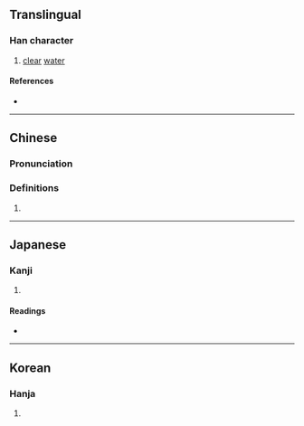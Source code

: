 {{character info}}
==Translingual==

===Han character===
{{Han char|rn=85|rad=水|as=12|sn=15|four=39151|canj=EFDQ|ids=⿰氵粦}}

# [[clear]] [[water]]

====References====
* {{Han ref|kx=0651.170|dkj=18308|dj=1061.200|hdz=31747.090|uh=6F7E|ud=28542|bh=E5FB|bd=58875}}

----

==Chinese==
{{zh-forms}}

===Pronunciation===
{{zh-pron
|m=lín
|c=leon4
|mn=lin
|mc=y
|oc=y
|ma=
|cat=n
}}

===Definitions===
{{zh-hanzi}}

# {{rfdef|zh}}

----

==Japanese==

===Kanji===
{{ja-kanji|grade=|rs=水12}}

# {{rfdef|ja|sort=水12}}

====Readings====
* {{ja-readings|on=りん, らん, れん|kun=きよ-い}}

----

==Korean==

===Hanja===
{{ko-hanja|hangeul=[[린]]>[[인]]|eumhun=|rv=rin>in|mr=rin>in|y=lin>in}}

# {{rfdef|ko|sort=水12}}